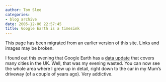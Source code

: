 ```yaml
---
author: Tom Slee
categories:
- blog archive
date: 2005-12-06 22:57:45
title: Google Earth is a timesink
---
```


::: {.callout-note}

This page has been migrated from an earlier version of this site. 
Links and images may be broken.

:::



				

I found out this evening that Google Earth has a [data update](http://bbs.keyhole.com/ubb/showthreaded.php/Cat/0/Number/219154/an/latest/page/0#219154) that covers many cities in the UK. Well, that was my evening wasted. You can now see the whole area where I grew up in detail, right down to the car in my Mum's driveway (of a couple of years ago). Very addictive.


		
